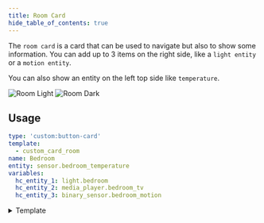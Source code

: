 ```yaml
---
title: Room Card
hide_table_of_contents: true
---
```


The `room card` is a card that can be used to navigate but also to show some information. You can add up to 3 items on the right side, like a `light entity` or a `motion entity`.

You can also show an entity on the left top side like `temperature`.

![Room Light](/img/cards/room/room.png)
![Room Dark](/img/cards/room/room-dark.png)

## Usage

```yaml
type: 'custom:button-card'
template:
  - custom_card_room
name: Bedroom
entity: sensor.bedroom_temperature
variables:
  hc_entity_1: light.bedroom
  hc_entity_2: media_player.bedroom_tv
  hc_entity_3: binary_sensor.bedroom_motion
```


<details>
  <summary>Template</summary>
  <CodeBlock language="yaml" title="/dashboard/HaCasa/templates/custom_card_room/custom_card_room.yaml">{MyComponentSource}</CodeBlock>
</details>
